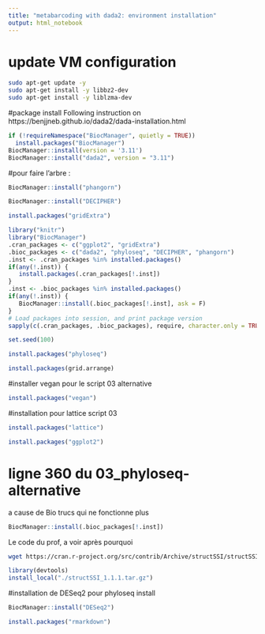 ```yaml
---
title: "metabarcoding with dada2: environment installation"
output: html_notebook
---
```

# update VM configuration
``` bash
sudo apt-get update -y 
sudo apt-get install -y libbz2-dev
sudo apt-get install -y liblzma-dev
```
#package install
Following instruction on https://benjjneb.github.io/dada2/dada-installation.html

```r
if (!requireNamespace("BiocManager", quietly = TRUE))
  install.packages("BiocManager")
BiocManager::install(version = '3.11')
BiocManager::install("dada2", version = "3.11")
```


#pour faire l'arbre :

```r
BiocManager::install("phangorn")
```

```r
BiocManager::install("DECIPHER")
```


```r
install.packages("gridExtra")
```


```r
library("knitr")
library("BiocManager")
.cran_packages <- c("ggplot2", "gridExtra")
.bioc_packages <- c("dada2", "phyloseq", "DECIPHER", "phangorn")
.inst <- .cran_packages %in% installed.packages()
if(any(!.inst)) {
   install.packages(.cran_packages[!.inst])
}
.inst <- .bioc_packages %in% installed.packages()
if(any(!.inst)) {
   BiocManager::install(.bioc_packages[!.inst], ask = F)
}
# Load packages into session, and print package version
sapply(c(.cran_packages, .bioc_packages), require, character.only = TRUE)
```
```r
set.seed(100)
```



```r
install.packages("phyloseq")
```

```r
install.packages(grid.arrange)
```

#installer vegan pour le script 03 alternative

```r
install.packages("vegan")
```



#installation pour lattice script 03

```r
install.packages("lattice")
```


```r
install.packages("ggplot2")
```

# ligne 360 du 03_phyloseq-alternative
a cause de Bio trucs qui ne fonctionne plus 

```r
BiocManager::install(.bioc_packages[!.inst])
```




Le code du prof, a voir après pourquoi 

```bash
wget https://cran.r-project.org/src/contrib/Archive/structSSI/structSSI_1.1.1.tar.gz
```

```r
library(devtools)
install_local("./structSSI_1.1.1.tar.gz")
```

#installation de DESeq2 pour phyloseq install 

```r
BiocManager::install("DESeq2")
```


```r
install.packages("rmarkdown")
```

